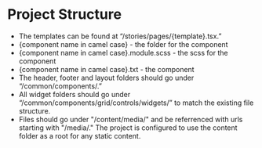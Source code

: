
<Meta title="Guidelines/Project Structure" />

# Project Structure
- The templates can be found at “/stories/pages/\{template\}.tsx.”
 - \{component name in camel case\} - the folder for the component
 - \{component name in camel case\}.module.scss - the scss for the component
 - \{component name in camel case\}.txt - the component
- The header, footer and layout folders should go under “/common/components/.”
- All widget folders should go under “/common/components/grid/controls/widgets/” to match the existing file structure.
- Files should go under "/content/media/" and be referrenced with urls starting with "/media/." The project is configured to use the content folder as a root for any static content.